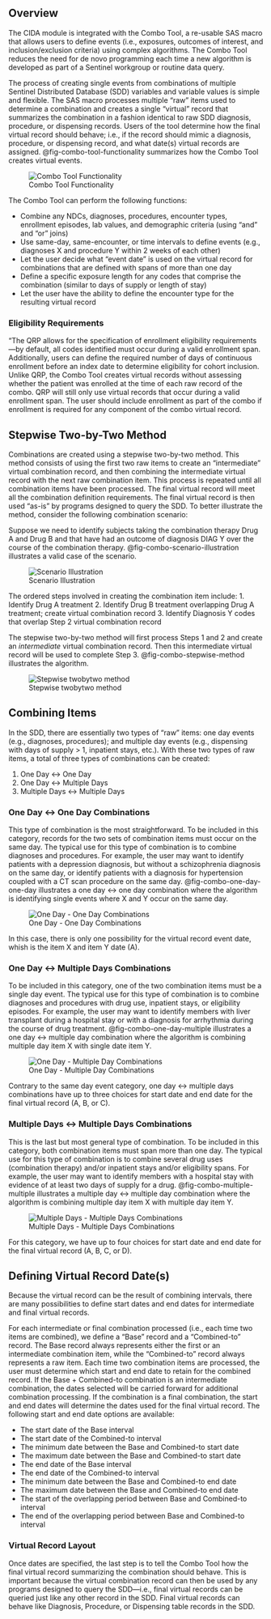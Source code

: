 ## Overview {#sec-combo-overview}

The CIDA module is integrated with the Combo Tool, a re-usable SAS macro that allows users to define events (i.e., exposures, outcomes of interest, and inclusion/exclusion criteria) using complex algorithms. The Combo Tool reduces the need for de novo programming each time a new algorithm is developed as part of a Sentinel workgroup or routine data query.

The process of creating single events from combinations of multiple Sentinel Distributed Database (SDD) variables and variable values is simple and flexible. The SAS macro processes multiple "raw" items used to determine a combination and creates a single "virtual" record that summarizes the combination in a fashion identical to raw SDD diagnosis, procedure, or dispensing records. Users of the tool determine how the final virtual record should behave; i.e., if the record should mimic a diagnosis, procedure, or dispensing record, and what date(s) virtual records are assigned. @fig-combo-tool-functionality summarizes how the Combo Tool creates virtual events.

![Combo Tool Functionality](../resources/figure91.png "Combo Tool Functionality"){#fig-combo-tool-functionality fig-alt="Combo Tool Functionality"}

The Combo Tool can perform the following functions:

-   Combine any NDCs, diagnoses, procedures, encounter types, enrollment episodes, lab values, and demographic criteria (using "and" and "or" joins)
-   Use same-day, same-encounter, or time intervals to define events (e.g., diagnoses X and procedure Y within 2 weeks of each other)
-   Let the user decide what "event date" is used on the virtual record for combinations that are defined with spans of more than one day
-   Define a specific exposure length for any codes that comprise the combination (similar to days of supply or length of stay)
-   Let the user have the ability to define the encounter type for the resulting virtual record

### Eligibility Requirements {#sec-combo-elig-reqs}

"The QRP allows for the specification of enrollment eligibility requirements—by default, all codes identified must occur during a valid enrollment span. Additionally, users can define the required number of days of continuous enrollment before an index date to determine eligibility for cohort inclusion. Unlike QRP, the Combo Tool creates virtual records without assessing whether the patient was enrolled at the time of each raw record of the combo. QRP will still only use virtual records that occur during a valid enrollment span. The user should include enrollment as part of the combo if enrollment is required for any component of the combo virtual record.

## Stepwise Two-by-Two Method {#sec-combo-two-twp}

Combinations are created using a stepwise two-by-two method. This method consists of using the first two raw items to create an "intermediate" virtual combination record, and then combining the intermediate virtual record with the next raw combination item. This process is repeated until all combination items have been processed. The final virtual record will meet all the combination definition requirements. The final virtual record is then used "as-is" by programs designed to query the SDD. To better illustrate the method, consider the following combination scenario:

Suppose we need to identify subjects taking the combination therapy Drug A and Drug B and that have had an outcome of diagnosis DIAG Y over the course of the combination therapy. @fig-combo-scenario-illustration illustrates a valid case of the scenario.

![Scenario Illustration](../resources/figure92.png "Scenario Illustration"){#fig-combo-scenario-illustration fig-alt="Scenario Illustration"}

The ordered steps involved in creating the combination item include: 1. Identify Drug A treatment 2. Identify Drug B treatment overlapping Drug A treatment; create virtual combination record 3. Identify Diagnosis Y codes that overlap Step 2 virtual combination record

The stepwise two-by-two method will first process Steps 1 and 2 and create an *intermediate* virtual combination record. Then this intermediate virtual record will be used to complete Step 3. @fig-combo-stepwise-method illustrates the algorithm.

![Stepwise twobytwo method](../resources/figure86.png "Stepwise twobytwo method"){#fig-combo-stepwise-method fig-alt="Stepwise twobytwo method"}

## Combining Items {#sec-combo-combining}

In the SDD, there are essentially two types of "raw" items: one day events (e.g., diagnoses, procedures); and multiple day events (e.g., dispensing with days of supply \> 1, inpatient stays, etc.). With these two types of raw items, a total of three types of combinations can be created:

1.  One Day \<-\> One Day
2.  One Day \<-\> Multiple Days
3.  Multiple Days \<-\> Multiple Days

### One Day \<-\> One Day Combinations {#sec-combo-one-day-one-day}

This type of combination is the most straightforward. To be included in this category, records for the two sets of combination items must occur on the same day. The typical use for this type of combination is to combine diagnoses and procedures. For example, the user may want to identify patients with a depression diagnosis, but without a schizophrenia diagnosis on the same day, or identify patients with a diagnosis for hypertension coupled with a CT scan procedure on the same day. @fig-combo-one-day-one-day illustrates a one day \<-\> one day combination where the algorithm is identifying single events where X and Y occur on the same day.

![One Day - One Day Combinations](../resources/figure87.png "One Day - One Day Combinations"){#fig-combo-one-day-one-day fig-alt="One Day - One Day Combinations"}

In this case, there is only one possibility for the virtual record event date, whish is the item X and item Y date (A).

### One Day \<-\> Multiple Days Combinations {#sec-combo-one-day-multiple}

To be included in this category, one of the two combination items must be a single day event. The typical use for this type of combination is to combine diagnoses and procedures with drug use, inpatient stays, or eligibility episodes. For example, the user may want to identify members with liver transplant during a hospital stay or with a diagnosis for arrhythmia during the course of drug treatment. @fig-combo-one-day-multiple illustrates a one day \<-\> multiple day combination where the algorithm is combining multiple day item X with single date item Y.

![One Day - Multiple Day Combinations](resources/figure88.png "One Day - One Day Combinations"){#fig-combo-one-day-multiple fig-alt="One Day - Multiple Day Combinations"}

Contrary to the same day event category, one day \<-\> multiple days combinations have up to three choices for start date and end date for the final virtual record (A, B, or C).

### Multiple Days \<-\> Multiple Days Combinations {#sec-combo-multiple-multiple}

This is the last but most general type of combination. To be included in this category, both combination items must span more than one day. The typical use for this type of combination is to combine several drug uses (combination therapy) and/or inpatient stays and/or eligibility spans. For example, the user may want to identify members with a hospital stay with evidence of at least two days of supply for a drug. @fig-combo-multiple-multiple illustrates a multiple day \<-\> multiple day combination where the algorithm is combining multiple day item X with multiple day item Y.

![Multiple Days - Multiple Days Combinations](../resources/figure89.png "Multiple Days - Multiple Days Combinations"){#fig-combo-multiple-multiple fig-alt="Multiple Days - Multiple Days Combinations"}

For this category, we have up to four choices for start date and end date for the final virtual record (A, B, C, or D).

## Defining Virtual Record Date(s)

Because the virtual record can be the result of combining intervals, there are many possibilities to define start dates and end dates for intermediate and final virtual records.

For each intermediate or final combination processed (i.e., each time two items are combined), we define a "Base" record and a "Combined-to" record. The Base record always represents either the first or an intermediate combination item, while the "Combined-to" record always represents a raw item. Each time two combination items are processed, the user must determine which start and end date to retain for the combined record. If the Base + Combined-to combination is an intermediate combination, the dates selected will be carried forward for additional combination processing. If the combination is a final combination, the start and end dates will determine the dates used for the final virtual record. The following start and end date options are available:

-   The start date of the Base interval
-   The start date of the Combined-to interval
-   The minimum date between the Base and Combined-to start date
-   The maximum date between the Base and Combined-to start date
-   The end date of the Base interval
-   The end date of the Combined-to interval
-   The minimum date between the Base and Combined-to end date
-   The maximum date between the Base and Combined-to end date
-   The start of the overlapping period between Base and Combined-to interval
-   The end of the overlapping period between Base and Combined-to interval

### Virtual Record Layout

Once dates are specified, the last step is to tell the Combo Tool how the final virtual record summarizing the combination should behave. This is important because the virtual combination record can then be used by any programs designed to query the SDD---i.e., final virtual records can be queried just like any other record in the SDD. Final virtual records can behave like Diagnosis, Procedure, or Dispensing table records in the SDD.
